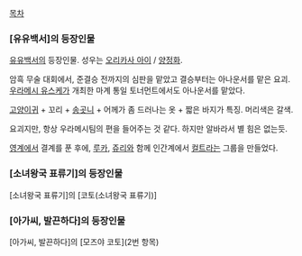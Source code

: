 [[목차]]

=== [유유백서]의 등장인물 ===
[[유유백서]]의 등장인물. 성우는 [[오리카사 아이]] / [[양정화(성우)|양정화]].

암흑 무술 대회에서, 준결승 전까지의 심판을 맡았고 결승부터는 아나운서를 맡은 요괴.
[[우라메시 유스케]]가 개최한 마계 통일 토너먼트에서도 아나운서를 맡았다.

[[고양이귀]] + 꼬리 + [[송곳니]] + 어께가 좀 드러나는 옷 + 짧은 바지가 특징. 머리색은 갈색.

요괴지만, 항상 우라메시팀의 편을 들어주는 것 같다. 하지만 알바라서 별 힘은 없는듯.

[[영계]]에서 결계를 푼 후에, [[루카]], [[쥬리]]와 함께 인간계에서 [[컬트]]라는 그룹을 만들었다.

=== [소녀왕국 표류기]의 등장인물 ===
[소녀왕국 표류기]의 [코토(소녀왕국 표류기)]

=== [아가씨, 발끈하다]의 등장인물 ===
[아가씨, 발끈하다]의 [모즈야 코토](2번 항목)
